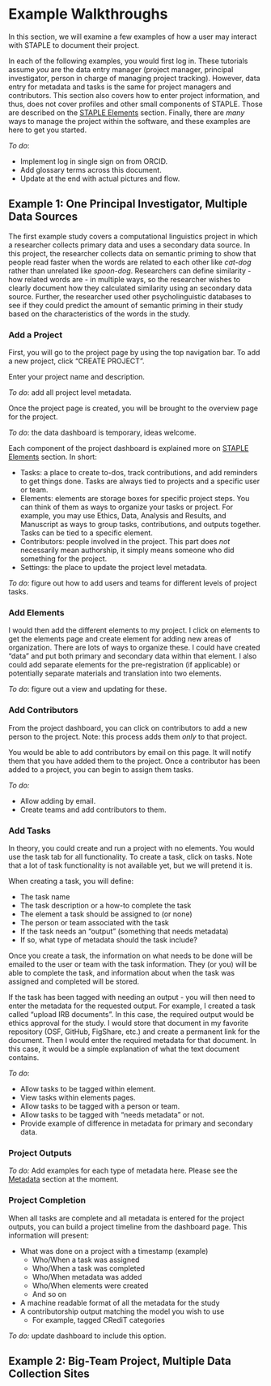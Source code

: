 # Example Walkthroughs

In this section, we will examine a few examples of how a user may interact with STAPLE to document their project.

In each of the following examples, you would first log in. These tutorials assume *you* are the data entry manager (project manager, principal investigator, person in charge of managing project tracking). However, data entry for metadata and tasks is the same for project managers and contributors. This section also covers how to enter project information, and thus, does not cover profiles and other small components of STAPLE. Those are described on the [STAPLE Elements](staple-elements.qmd) section. Finally, there are *many* ways to manage the project within the software, and these examples are here to get you started.

*To do*:

-   Implement log in single sign on from ORCID.
-   Add glossary terms across this document.
-   Update at the end with actual pictures and flow.

## Example 1: One Principal Investigator, Multiple Data Sources

The first example study covers a computational linguistics project in which a researcher collects primary data and uses a secondary data source. In this project, the researcher collects data on semantic priming to show that people read faster when the words are related to each other like *cat-dog* rather than unrelated like *spoon-dog*. Researchers can define similarity - how related words are - in multiple ways, so the researcher wishes to clearly document how they calculated similarity using an secondary data source. Further, the researcher used other psycholinguistic databases to see if they could predict the amount of semantic priming in their study based on the characteristics of the words in the study.

### Add a Project

First, you will go to the project page by using the top navigation bar. To add a new project, click "CREATE PROJECT".

Enter your project name and description.

*To do*: add all project level metadata.

Once the project page is created, you will be brought to the overview page for the project.

*To do*: the data dashboard is temporary, ideas welcome.

Each component of the project dashboard is explained more on [STAPLE Elements](staple-elements.qmd) section. In short:

-   Tasks: a place to create to-dos, track contributions, and add reminders to get things done. Tasks are always tied to projects and a specific user or team.
-   Elements: elements are storage boxes for specific project steps. You can think of them as ways to organize your tasks or project. For example, you may use Ethics, Data, Analysis and Results, and Manuscript as ways to group tasks, contributions, and outputs together. Tasks can be tied to a specific element.
-   Contributors: people involved in the project. This part does *not* necessarily mean authorship, it simply means someone who did something for the project.
-   Settings: the place to update the project level metadata.

*To do*: figure out how to add users and teams for different levels of project tasks.

### Add Elements

I would then add the different elements to my project. I click on elements to get the elements page and create element for adding new areas of organization. There are lots of ways to organize these. I could have created "data" and put both primary and secondary data within that element. I also could add separate elements for the pre-registration (if applicable) or potentially separate materials and translation into two elements.

*To do*: figure out a view and updating for these.

### Add Contributors

From the project dashboard, you can click on contributors to add a new person to the project. Note: this process adds them *only* to that project.

You would be able to add contributors by email on this page. It will notify them that you have added them to the project. Once a contributor has been added to a project, you can begin to assign them tasks.

*To do:*

-   Allow adding by email.
-   Create teams and add contributors to them.

### Add Tasks

In theory, you could create and run a project with no elements. You would use the task tab for all functionality. To create a task, click on tasks. Note that a lot of task functionality is not available yet, but we will pretend it is.

When creating a task, you will define:

-   The task name
-   The task description or a how-to complete the task
-   The element a task should be assigned to (or none)
-   The person or team associated with the task
-   If the task needs an "output" (something that needs metadata)
-   If so, what type of metadata should the task include?

Once you create a task, the information on what needs to be done will be emailed to the user or team with the task information. They (or you) will be able to complete the task, and information about when the task was assigned and completed will be stored.

If the task has been tagged with needing an output - you will then need to enter the metadata for the requested output. For example, I created a task called "upload IRB documents". In this case, the required output would be ethics approval for the study. I would store that document in my favorite repository (OSF, GitHub, FigShare, etc.) and create a permanent link for the document. Then I would enter the required metadata for that document. In this case, it would be a simple explanation of what the text document contains.

*To do*:

-   Allow tasks to be tagged within element.
-   View tasks within elements pages.
-   Allow tasks to be tagged with a person or team.
-   Allow tasks to be tagged with "needs metadata" or not.
-   Provide example of difference in metadata for primary and secondary data.

### Project Outputs

*To do:* Add examples for each type of metadata here. Please see the [Metadata](metadata.qmd) section at the moment.

### Project Completion

When all tasks are complete and all metadata is entered for the project outputs, you can build a project timeline from the dashboard page. This information will present:

-   What was done on a project with a timestamp (example)
    -   Who/When a task was assigned
    -   Who/When a task was completed
    -   Who/When metadata was added
    -   Who/When elements were created
    -   And so on
-   A machine readable format of all the metadata for the study
-   A contributorship output matching the model you wish to use
    -   For example, tagged CRediT categories

*To do:* update dashboard to include this option.

## Example 2: Big-Team Project, Multiple Data Collection Sites
